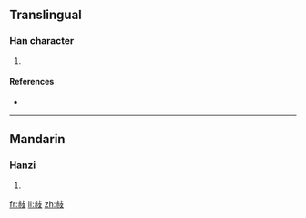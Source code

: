 ==Translingual==

===Han character===
{{Han char|rn=66|rad=攴|as=06|sn=10|four=2194<sub>7</sub>|canj=卜火卜水 (YFYE)}}

# {{defn|Han|sort=攴06}}

====References====
* {{Han ref|kx=0470.270|dkj=13192|dj=0821.050|hdz=21455.170|uh=654A|ud=25930|bh=D1CD|bd=53709}}

----

==Mandarin==

===Hanzi===
{{cmn-hanzi|pin=[[chù]] ([[chu4]])|wg=ch'u<sup>4</sup>}}

# {{defn|Mandarin}}

[[fr:敊]]
[[li:敊]]
[[zh:敊]]